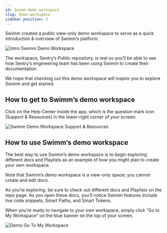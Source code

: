 ```yaml
---
id: Swimm demo workspace
slug: demo-workspace
sidebar_position: 5
---
```


Swimm created a public view-only demo workspace to serve as a quick introduction & overview of Swimm’s platform. 

![Intro Swimm Demo Workspace](../../static/img/Swimm_Demo_Workspace4.png) 

The workspace, Sentry’s Public repository, is real so you’ll be able to see how Sentry’s engineering team has been using Swimm to create their documentation. 

We hope that checking out this demo workspace will inspire you to explore Swimm and get started.
## How to get to Swimm’s demo workspace

Click on the Help Center inside the app, which is the question mark icon (Support & Resources) in the lower-right corner of your screen.

![Swimm Demo Workspace Support & Resources](../../static/img/Swimm_Demo_Workspace2.png)

## How to use Swimm’s demo workspace

The best way to use Swimm’s demo workspace is to begin exploring different docs and Playlists as an example of how you might plan to create your own workspace. 

Note that Swimm’s demo workspace is a view-only space; you cannot create and edit docs. 

As you’re exploring, be sure to check out different docs and Playlists on the repo page. As you open these docs, you’ll notice Swimm features include live code snippets, Smart Paths, and Smart Tokens.

When you’re ready to navigate to your own workspace, simply click “Go to My Workspace” on the blue banner on the top of your screen.

![Demo Go To My Workspace](../../static/img/Swimm_Demo_Workspace3.png)

